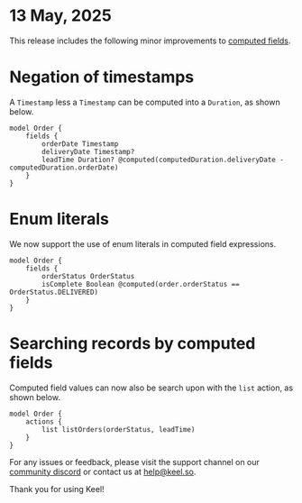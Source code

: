 # 13 May, 2025

This release includes the following minor improvements to [computed fields](/models#computed-fields). 

Negation of timestamps
===

A `Timestamp` less a `Timestamp` can be computed into a `Duration`, as shown below.

```keel
model Order {
    fields {
        orderDate Timestamp 
        deliveryDate Timestamp?
        leadTime Duration? @computed(computedDuration.deliveryDate - computedDuration.orderDate)
    }
}
```

Enum literals
===

We now support the use of enum literals in computed field expressions.

```keel
model Order {
    fields {
        orderStatus OrderStatus
        isComplete Boolean @computed(order.orderStatus == OrderStatus.DELIVERED)
    }
}
```

Searching records by computed fields
===

Computed field values can now also be search upon with the `list` action, as shown below.

```keel
model Order {
    actions {
        list listOrders(orderStatus, leadTime)
    }
}
```


For any issues or feedback, please visit the support channel on our [community discord](https://keel.so/discord) or contact us at [help@keel.so](mailto:help@keel.so).

Thank you for using Keel!